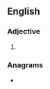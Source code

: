 ==English==

===Adjective===
{{head|en|adjective comparative form}}

# {{en-comparative of|batty}}

===Anagrams===
* {{anagrams|en|biretta|bitrate|terabit}}
